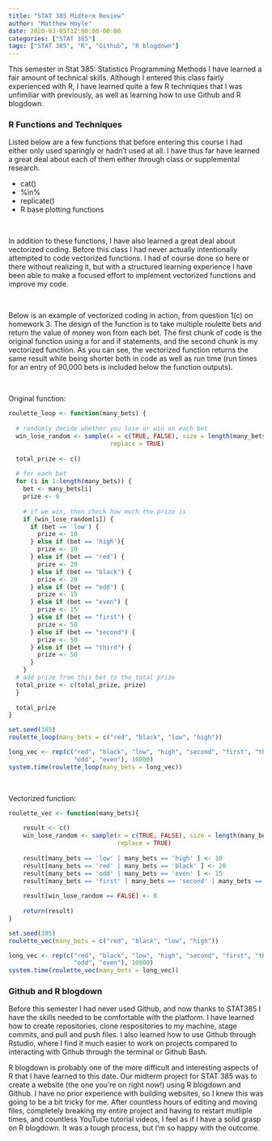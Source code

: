 ```yaml
---
title: "STAT 385 Midterm Review"
author: "Matthew Hoyle"
date: 2020-03-05T12:00:00-00:00
categories: ["STAT 385"]
tags: ["STAT 385", "R", "Github", "R blogdown"]
---
```


This semester in Stat 385: Statistics Programming Methods I have learned a fair amount of technical skills. Although I entered this class fairly experienced with R, I have learned quite a few R techniques that I was unfimiliar with previously, as well as learning how to use Github and R blogdown.

### R Functions and Techniques

Listed below are a few functions that before entering this course I had either only used sparingly or hadn't used at all. I have thus far have learned a great deal about each of them either through class or supplemental research.

* cat()
* %in%
* replicate()
* R base plotting functions

\

In addition to these functions, I have also learned a great deal about vectorized coding. Before this class I had never actually intentionally attempted to code vectorized functions. I had of course done so here or there without realizing it, but with a structured learning experience I have been able to make a focused effort to implement vectorized functions and improve my code.

\

Below is an example of vectorized coding in action, from question 1(c) on homework 3. The design of the function is to take multiple roulette bets and return the value of money won from each bet. The first chunk of code is the original function using a for and if statements, and the second chunk is my vectorized function. As you can see, the vectorized function returns the same result while being shorter both in code as well as run time (run times for an entry of 90,000 bets is included below the function outputs).

\

Original function:

```r
roulette_loop <- function(many_bets) {
  
  # randomly decide whether you lose or win on each bet
  win_lose_random <- sample(x = c(TRUE, FALSE), size = length(many_bets),
                            replace = TRUE)
  
  total_prize <- c()
  
  # for each bet
  for (i in 1:length(many_bets)) {
    bet <- many_bets[i]
    prize <- 0
    
    # if we win, then check how much the prize is
    if (win_lose_random[i]) {
      if (bet == 'low') {
        prize <- 10
      } else if (bet == 'high'){
        prize <- 10
      } else if (bet == 'red') {
        prize <- 20
      } else if (bet == "black") {
        prize <- 20
      } else if (bet == "odd") {
        prize <- 15
      } else if (bet == "even") {
        prize <- 15
      } else if (bet == "first") {
        prize <- 50
      } else if (bet == "second") {
        prize <- 50
      } else if (bet == "third") {
        prize <- 50
      }
    }
  # add prize from this bet to the total prize
  total_prize <- c(total_prize, prize)
  }
  
  total_prize
}
```

```r
set.seed(385)
roulette_loop(many_bets = c("red", "black", "low", "high"))
```

```r
long_vec <- rep(c("red", "black", "low", "high", "second", "first", "third",
                  "odd", "even"), 10000)
system.time(roulette_loop(many_bets = long_vec))
```
\

Vectorized function:

```r
roulette_vec <- function(many_bets){
    
    result <- c()
    win_lose_random <- sample(x = c(TRUE, FALSE), size = length(many_bets),
                              replace = TRUE)
    
    result[many_bets == 'low' | many_bets == 'high' ] <- 10
    result[many_bets == 'red' | many_bets == 'black' ] <- 20
    result[many_bets == 'odd' | many_bets == 'even' ] <- 15
    result[many_bets == 'first' | many_bets == 'second' | many_bets == 'third' ] <- 50
    
    result[win_lose_random == FALSE] <- 0
    
    return(result)
}
```

```r
set.seed(385)
roulette_vec(many_bets = c("red", "black", "low", "high"))
```

```r
long_vec <- rep(c("red", "black", "low", "high", "second", "first", "third",
                  "odd", "even"), 10000)
system.time(roulette_vec(many_bets = long_vec))
```

### Github and R blogdown

Before this semester I had never used Github, and now thanks to STAT385 I have the skills needed to be comfortable with the platform. I have learned how to create repositories, clone respositories to my machine, stage commits, and pull and push files. I also learned how to use Github through Rstudio, where I find it much easier to work on projects compared to interacting with Github through the terminal or Github Bash.

R blogdown is probably one of the more difficult and interesting aspects of R that I have learned to this date. Our midterm project for STAT 385 was to create a website (the one you're on right now!) using R blogdown and Github. I have no prior experience with building websites, so I knew this was going to be a bit tricky for me. After countless hours of editing and moving files, completely breaking my entire project and having to restart mutliple times, and countless YouTube tutorial videos, I feel as if I have a solid grasp on R blogdown. It was a tough process, but I'm so happy with the outcome.
